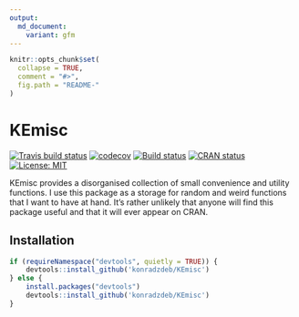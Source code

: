 ```yaml
---
output:
  md_document:
    variant: gfm
---
```


<!-- README.md is generated from README.Rmd. Please edit that file -->

```r
knitr::opts_chunk$set(
  collapse = TRUE,
  comment = "#>",
  fig.path = "README-"
)
```

# KEmisc

[![Travis build status](https://travis-ci.org/konradzdeb/KEmisc.svg?branch=master)](https://travis-ci.org/konradzdeb/KEmisc) [![codecov](https://codecov.io/gh/konradzdeb/KEmisc/branch/master/graph/badge.svg)](https://codecov.io/gh/konradzdeb/KEmisc) [![Build status](https://ci.appveyor.com/api/projects/status/dfhwb7tplpk46mbw?svg=true)](https://ci.appveyor.com/project/konradedgar/kemisc)
[![CRAN status](https://www.r-pkg.org/badges/version/KEmisc)](https://cran.r-project.org/package=KEmisc) [![License: MIT](https://img.shields.io/badge/License-MIT-yellow.svg)](https://opensource.org/licenses/MIT)


KEmisc provides a disorganised collection of small convenience and utility functions. I use this package as a storage for random and weird functions that I want to have at hand. It's rather unlikely that anyone will find this package useful and that it will ever appear on CRAN.

## Installation

```r
if (requireNamespace("devtools", quietly = TRUE)) {
    devtools::install_github('konradzdeb/KEmisc')
} else {
    install.packages("devtools")
    devtools::install_github('konradzdeb/KEmisc')
}
```
